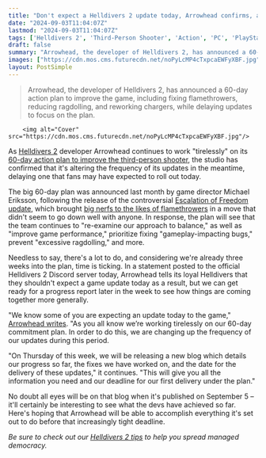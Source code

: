 ```yaml
---
title: "Don't expect a Helldivers 2 update today, Arrowhead confirms, as it continues to work 'tirelessly' on its 60-day action plan to improve the third-person shooter"
date: "2024-09-03T11:04:07Z"
lastmod: "2024-09-03T11:04:07Z"
tags: ['Helldivers 2', 'Third-Person Shooter', 'Action', 'PC', 'PlayStation', 'Multiplayer']
draft: false
summary: "Arrowhead, the developer of Helldivers 2, has announced a 60-day action plan to improve the game, including fixing flamethrowers, reducing ragdolling, and reworking chargers, while delaying updates to focus on the plan."
images: ["https://cdn.mos.cms.futurecdn.net/noPyLcMP4cTxpcaEWFyXBF.jpg"]
layout: PostSimple
---
```

> Arrowhead, the developer of Helldivers 2, has announced a 60-day action plan to improve the game, including fixing flamethrowers, reducing ragdolling, and reworking chargers, while delaying updates to focus on the plan.


        <img alt="Cover" src="https://cdn.mos.cms.futurecdn.net/noPyLcMP4cTxpcaEWFyXBF.jpg"/>
        
As [<u>Helldivers 2</u>](https://www.gamesradar.com/helldivers-2-guide/) developer Arrowhead continues to work "tirelessly" on its [<u>60-day action plan to improve the third-person shooter</u>](https://www.gamesradar.com/games/third-person-shooter/helldivers-2-director-promises-action-not-talk-as-the-studio-aims-to-fix-flamethrowers-prevent-excessive-ragdolling-and-rework-chargers-in-60-days/), the studio has confirmed that it's altering the frequency of its updates in the meantime, delaying one that fans may have expected to roll out today.

The big 60-day plan was announced last month by game director Michael Eriksson, following the release of the controversial [<u>Escalation of Freedom update</u>](https://www.gamesradar.com/games/third-person-shooter/helldivers-2-escalation-of-freedom-update/), which brought [<u>big nerfs to the likes of flamethrowers</u>](https://www.gamesradar.com/games/third-person-shooter/helldivers-2-players-in-shambles-as-flamethrowers-get-nerfed-just-in-time-for-the-flamethrower-themed-warbond-not-one-single-person-is-happy-about-this-change/) in a move that didn't seem to go down well with anyone. In response, the plan will see that the team continues to "re-examine our approach to balance," as well as "improve game performance," prioritize fixing "gameplay-impacting bugs," prevent "excessive ragdolling," and more. 

Needless to say, there's a lot to do, and considering we're already three weeks into the plan, time is ticking. In a statement posted to the official Helldivers 2 Discord server today, Arrowhead tells its loyal Helldivers that they shouldn't expect a game update today as a result, but we can get ready for a progress report later in the week to see how things are coming together more generally.

"We know some of you are expecting an update today to the game," [<u>Arrowhead writes</u>](https://discord.com/channels/1102970375731691612/1102974129734434919/1280456019847286887). "As you all know we’re working tirelessly on our 60-day commitment plan. In order to do this, we are changing up the frequency of our updates during this period. 

"On Thursday of this week, we will be releasing a new blog which details our progress so far, the fixes we have worked on, and the date for the delivery of these updates," it continues. "This will give you all the information you need and our deadline for our first delivery under the plan."

No doubt all eyes will be on that blog when it's published on September 5 – it'll certainly be interesting to see what the devs have achieved so far. Here's hoping that Arrowhead will be able to accomplish everything it's set out to do before that increasingly tight deadline. 

*Be sure to check out our *[<u><em>Helldivers 2 tips</em></u>](https://www.gamesradar.com/helldivers-2-tips/)* to help you spread managed democracy.* 
        